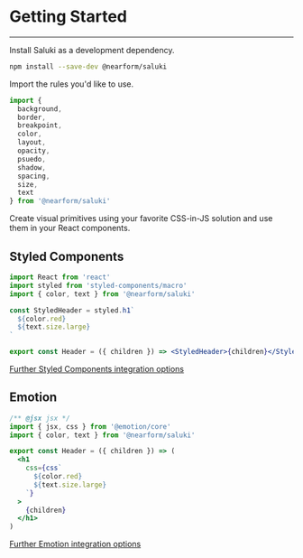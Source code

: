 <!-- Uncomment the JS & JSX below to test the examples shown -->

<!--
-->

# Getting Started

---

Install Saluki as a development dependency.

```sh
npm install --save-dev @nearform/saluki
```

Import the rules you'd like to use.

```js
import {
  background,
  border,
  breakpoint,
  color,
  layout,
  opacity,
  psuedo,
  shadow,
  spacing,
  size,
  text
} from '@nearform/saluki'
```

Create visual primitives using your favorite CSS-in-JS solution and use them in your React components.

## Styled Components

<!-- <StyledComponentsExample>Hello</StyledComponentsExample> -->

```jsx
import React from 'react'
import styled from 'styled-components/macro'
import { color, text } from '@nearform/saluki'

const StyledHeader = styled.h1`
  ${color.red}
  ${text.size.large}
`

export const Header = ({ children }) => <StyledHeader>{children}</StyledHeader>
```

[Further Styled Components integration options](/styled-components)

## Emotion

<!-- <EmotionExample>Hello</EmotionExample> -->

```jsx
/** @jsx jsx */
import { jsx, css } from '@emotion/core'
import { color, text } from '@nearform/saluki'

export const Header = ({ children }) => (
  <h1
    css={css`
      ${color.red}
      ${text.size.large}
    `}
  >
    {children}
  </h1>
)
```

[Further Emotion integration options](/emotion)
